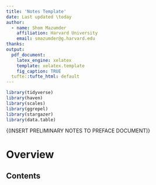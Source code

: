 ```yaml
---
title: 'Notes Template'
date: Last updated \today
author:
  - name: Shom Mazumder
    affiliation: Harvard University
    email: smazumder@g.harvard.edu
thanks: 
output:
  pdf_document:
    latex_engine: xelatex
    template: xelatex.template
    fig_caption: TRUE
  tufte::tufte_html: default
---
```

  
  
  
```r
library(tidyverse)
library(haven)
library(scales)
library(ggrepel)
library(stargazer)
library(data.table)
```


\footnotesize{\noindent (INSERT PRELIMINARY NOTES TO PREFACE DOCUMENT)}

\normalsize

# Overview


## Contents
\tableofcontents

